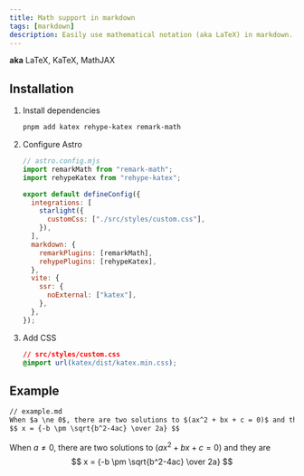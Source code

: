 ```yaml
---
title: Math support in markdown
tags: [markdown]
description: Easily use mathematical notation (aka LaTeX) in markdown. Without client-side JavaScript
---
```


**aka** LaTeX, KaTeX, MathJAX

## Installation


<Steps>

1. Install dependencies

   ```bash
   pnpm add katex rehype-katex remark-math
   ```

2. Configure Astro

   ```js {2-3, 8, 12-13, 17}
   // astro.config.mjs
   import remarkMath from "remark-math";
   import rehypeKatex from "rehype-katex";

   export default defineConfig({
     integrations: [
       starlight({
         customCss: ["./src/styles/custom.css"],
       }),
     ],
     markdown: {
       remarkPlugins: [remarkMath],
       rehypePlugins: [rehypeKatex],
     },
     vite: {
       ssr: {
         noExternal: ["katex"],
       },
     },
   });
   ```

3. Add CSS
   ```css
   // src/styles/custom.css
   @import url(katex/dist/katex.min.css);
   ```

</Steps>

## Example

```md
// example.md
When $a \ne 0$, there are two solutions to $(ax^2 + bx + c = 0)$ and they are
$$ x = {-b \pm \sqrt{b^2-4ac} \over 2a} $$
```

When $a \ne 0$, there are two solutions to $(ax^2 + bx + c = 0)$ and they are
$$ x = {-b \pm \sqrt{b^2-4ac} \over 2a} $$
